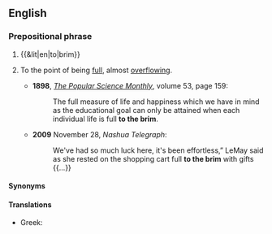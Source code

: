==English==

===Prepositional phrase===
{{en-PP}}

# {{&lit|en|to|brim}}
#: {{ux|en|Fill the glass '''to the brim'''.}}
# {{lb|en|figurative}} To the point of being [[full]], almost [[overflowing]].
#: {{ux|en|The van was stuffed '''to the brim''' with camping equipment.}}
#: {{ux|en|With an own goal, two penalties, two red cards and plenty more this match was full '''to the brim''' with controversy.}}
#* '''1898''', ''[https://books.google.com/books?id=8s_UAAAAMAAJ&q=%22life+is+full+to+the+brim%22&dq=%22life+is+full+to+the+brim%22 The Popular Science Monthly]'', volume 53, page 159:
#*: The full measure of life and happiness which we have in mind as the educational goal can only be attained when each individual life is full '''to the brim'''.
#* '''2009''' November 28, ''Nashua Telegraph'':
#*: We've had so much luck here, it's been effortless,” LeMay said as she rested on the shopping cart full '''to the brim''' with gifts {{...}}

====Synonyms====
{{col2|en
|to the full
|to the gills
|to the gunnels
|to the hilt
|to the tonsils}}

====Translations====
{{trans-top|full}}
* Greek: {{t|el|μέχρι τα μπούνια}}
{{trans-mid}}
{{trans-bottom}}